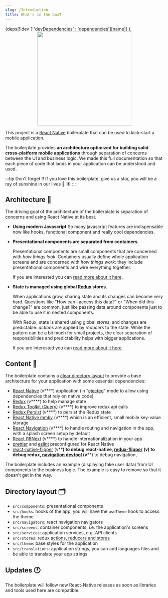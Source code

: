```yaml
---
slug: /Introduction
title: What's in the box❓
---
```


  <span>
    {deps[!!dev ? 'devDependencies' : 'dependencies'][name]}
  </span>
);

<div align="center">
    <img width="300" height="300" src={require('./assets/TOM.png').default} />
</div>

This project is a [React Native](https://facebook.github.io/react-native/) boilerplate that can be used to kick-start a mobile application.

The boilerplate provides **an architecture optimized for building solid cross-platform mobile applications** through separation of concerns between the UI and business logic.
We made this full documentation so that each piece of code that lands in your application can be understood and used.


:::tip Don't forget !!
If you love this boilerplate, give us a star, you will be a ray of sunshine in our lives 🌈 ☀️
:::

## Architecture 🧱

The driving goal of the architecture of the boilerplate is separation of concerns and using React Native at its best.

- **Using modern Javascript**
    So many javascript features are indispensable now like hooks, functional component and really cool dependencies.

- **Presentational components are separated from containers**.

    Presentational components are small components that are concerned with *how things look*.
    Containers usually define whole application screens and are concerned with *how things work*: they include presentational components and wire everything together.

    If you are interested you can [read more about it here](https://medium.com/@dan_abramov/smart-and-dumb-components-7ca2f9a7c7d0).

- **State is managed using global [Redux](https://redux.js.org/) stores**.

    When applications grow, sharing state and its changes can become very hard. Questions like "How can I access this data?" or "When did this change?" are common, just like passing data around components just to be able to use it in nested components.

    With Redux, state is shared using global *stores*, and changes are predictable: *actions* are applied by *reducers* to the state. While the pattern can be a bit much for small projects, the clear separation of responsibilities and predictability helps with bigger applications.

    If you are interested you can [read more about it here](https://redux.js.org/introduction/motivation).

## Content 🧳

The boilerplate contains a [clear directory layout](#directory-layout) to provide a base architecture for your application with some essential dependencies:
- [React Native](https://facebook.github.io/react-native/) (v**<Version name="react-native"/>**) application (in "[ejected](https://github.com/react-community/create-react-native-app/blob/master/EJECTING.md)" mode to allow using dependencies that rely on native code)
- [Redux](https://redux.js.org/) (v**<Version name="react-redux"/>**) to help manage state
- [Redux Toolkit (Query)](https://redux-toolkit.js.org/) (v**<Version name="@reduxjs/toolkit"/>**) to improve redux api calls
- [Redux Persist](https://github.com/rt2zz/redux-persist) (v**<Version name="redux-persist"/>**) to persist the Redux state
- [React Native mmkv](https://github.com/mrousavy/react-native-mmkv) (v**<Version name="react-native-mmkv"/>**) which is an efficient, small mobile key-value storage
- [React Navigation](https://reactnavigation.org/) (v**<Version name="@react-navigation/native"/>**) to handle routing and navigation in the app, with a splash screen setup by default
- [React I18Next](https://github.com/i18next/react-i18next) (v**<Version name="react-i18next"/>**) to handle internationalization in your app
- [prettier](https://prettier.io/) and [eslint](https://eslint.org/) preconfigured for React Native
- [react-native-flipper](https://fbflipper.com/) (v**<Version name="react-native-flipper" dev/>**) to debug react-native,
 [redux-flipper](https://github.com/jk-gan/redux-flipper) (v**<Version name="redux-flipper" dev/>**) to debug redux,
 [navigation devtool](https://www.npmjs.com/package/@react-navigation/devtools) (v**<Version name="@react-navigation/devtools" dev/>**) to debug navigation,


The boilerplate includes an example (displaying fake user data) from UI components to the business logic. The example is easy to remove so that it doesn't get in the way.

## Directory layout 🗂️

- `src/components`: presentational components
- `src/hooks`: hooks of the app, you will have the `useTheme` hook to access the theme
- `src/navigators`: react navigation navigators
- `src/screens`: container components, i.e. the application's screens
- `src/services`: application services, e.g. API clients
- `src/stores`: redux [actions, reducers and stores](https://redux.js.org/basics)
- `src/theme`: base styles for the application
- `src/translations`: application strings, you can add languages files and be able to translate your app strings

## Updates 🕐

The boilerplate will follow new React-Native releases as soon as libraries and tools used here are compatible.
